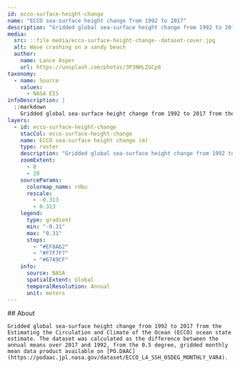 ```yaml
---
id: ecco-surface-height-change
name: "ECCO sea-surface height change from 1992 to 2017"
description: "Gridded global sea-surface height change from 1992 to 2017 from the Estimating the Circulation and Climate of the Ocean (ECCO) ocean state estimate."
media:
  src: ::file media/ecco-surface-height-change--dataset-cover.jpg
  alt: Wave crashing on a sandy beach
  author:
    name: Lance Asper
    url: https://unsplash.com/photos/3P3NHLZGCp8
taxonomy:
  - name: Source
    values:
      - NASA EIS
infoDescription: |
  ::markdown
    Gridded global sea-surface height change from 1992 to 2017 from the Estimating the Circulation and Climate of the Ocean (ECCO) ocean state estimate. The dataset was calculated as the difference between the annual means over 2017 and 1992, from the 0.5 degree, gridded monthly mean data product available on [PO.DAAC](https://podaac.jpl.nasa.gov/dataset/ECCO_L4_SSH_05DEG_MONTHLY_V4R4).
layers:
  - id: ecco-surface-height-change
    stacCol: ecco-surface-height-change
    name: ECCO sea-surface height change (m)
    type: raster
    description: "Gridded global sea-surface height change from 1992 to 2017 from the Estimating the Circulation and Climate of the Ocean (ECCO) ocean state estimate."
    zoomExtent:
      - 0
      - 20
    sourceParams:
      colormap_name: rdbu
      rescale:
        - -0.313
        - 0.313
    legend:
      type: gradient
      min: "-0.31"
      max: "0.31"
      stops:
        - "#EF8A62"
        - "#F7F7F7"
        - "#67A9CF"
    info:
      source: NASA
      spatialExtent: Global
      temporalResolution: Annual
      unit: meters
---
```


<Block>
  <Prose>
    ## About

    Gridded global sea-surface height change from 1992 to 2017 from the Estimating the Circulation and Climate of the Ocean (ECCO) ocean state estimate. The dataset was calculated as the difference between the annual means over 2017 and 1992, from the 0.5 degree, gridded monthly mean data product available on [PO.DAAC](https://podaac.jpl.nasa.gov/dataset/ECCO_L4_SSH_05DEG_MONTHLY_V4R4).
  </Prose>
</Block>
